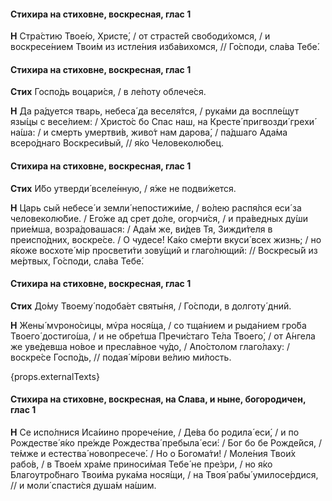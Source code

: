 #### Стихира на стиховне, воскресная, глас 1

**Н** Стра́стию Твое́ю, Христе́, / от страсте́й свободи́хомся, / и воскресе́нием Твои́м из истле́ния изба́вихомся, // Го́споди, сла́ва Тебе́.

#### Стихира на стиховне, воскресная, глас 1

**Стих** Госпо́дь воцари́ся, / в ле́поту облече́ся.

**Н** Да ра́дуется тварь, небеса́ да веселя́тся, / рука́ми да воспле́щут язы́цы с весе́лием: / Христо́с бо Спас наш, на Кресте́ пригвозди́ грехи́ на́ша: / и смерть умертви́в, живо́т нам дарова́, / па́дшаго Ада́ма всеро́днаго Воскреси́вый, // я́ко Человеколю́бец.

#### Стихира на стиховне, воскресная, глас 1

**Стих** И́бо утверди́ вселе́нную, / я́же не подви́жется.

**Н** Царь сый небесе́ и земли́ непостижи́ме, / во́лею распя́лся еси́ за человеколю́бие. / Его́же ад срет до́ле, огорчи́ся, / и пра́ведных ду́ши прие́мша, возра́довашася: / Ада́м же, ви́дев Тя, Зижди́теля в преиспо́дних, воскре́се. / О чудесе́! Ка́ко сме́рти вкуси́ всех жизнь; / но я́коже восхоте́ мiр просвети́ти зову́щий и глаго́лющий: // Воскресы́й из ме́ртвых, Го́споди, сла́ва Тебе́.

#### Стихира на стиховне, воскресная, глас 1

**Стих** До́му Твоему́ подоба́ет святы́ня, / Го́споди, в долготу́ дний.

**Н** Жены́ мvроно́сицы, мv́ра нося́ща, / со тща́нием и рыда́нием гро́ба Твоего́ достиго́ша, / и не обре́тша Пречи́стаго Те́ла Твоего́, / от А́нгела же уве́девша но́вое и пресла́вное чу́до, / Апо́столом глаго́лаху: / воскре́се Госпо́дь, // подая́ мíрови ве́лию ми́лость.

{props.externalTexts}

#### Стихира на стиховне, воскресная, на Слава, и ныне, богородичен, глас 1

**Н** Се испо́лнися Иса́иино прорече́ние, / Де́ва бо родила́ еси́, / и по Рождестве́ я́ко пре́жде Рождества́ пребыла́ еси́: / Бог бо бе Рожде́йся, / те́мже и естества́ новопресече́. / Но о Богома́ти! / Моле́ния Твои́х рабо́в, / в Твое́м хра́ме приноси́мая Тебе́ не пре́зри, / но я́ко Благоутро́бнаго Твои́ма рука́ма нося́щи, / на Твоя́ рабы́ умилосе́рдися, // и моли́ спасти́ся душа́м на́шим.
